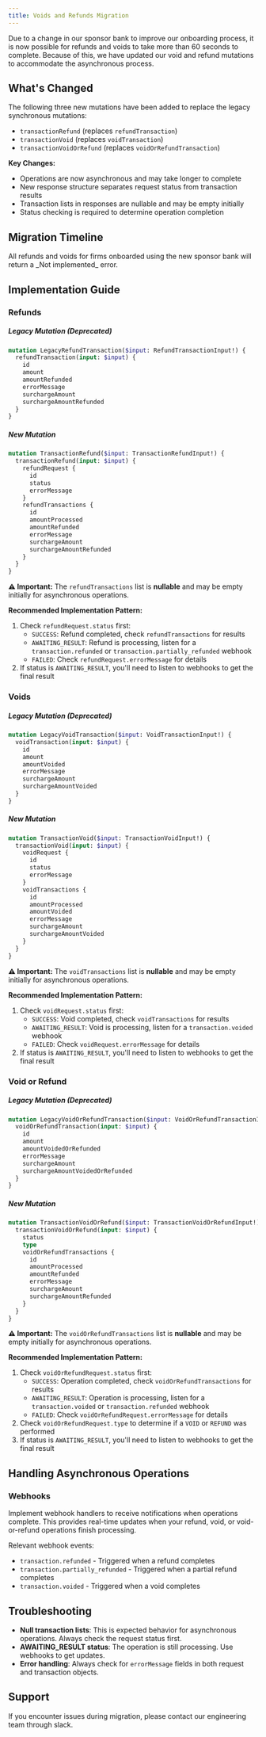 ```yaml
---
title: Voids and Refunds Migration
---
```


Due to a change in our sponsor bank to improve our onboarding process, it is now possible for refunds and voids to take more than 60 seconds to complete. Because of this, we have updated our void and refund mutations to accommodate the asynchronous process.

## What's Changed

The following three new mutations have been added to replace the legacy synchronous mutations:

- `transactionRefund` (replaces `refundTransaction`)
- `transactionVoid` (replaces `voidTransaction`)
- `transactionVoidOrRefund` (replaces `voidOrRefundTransaction`)

**Key Changes:**

- Operations are now asynchronous and may take longer to complete
- New response structure separates request status from transaction results
- Transaction lists in responses are nullable and may be empty initially
- Status checking is required to determine operation completion

## Migration Timeline

<Warning>
  All refunds and voids for firms onboarded using the new sponsor bank will
  return a _Not implemented_ error.
</Warning>

## Implementation Guide

### Refunds

##### Legacy Mutation (Deprecated)

```graphql
mutation LegacyRefundTransaction($input: RefundTransactionInput!) {
  refundTransaction(input: $input) {
    id
    amount
    amountRefunded
    errorMessage
    surchargeAmount
    surchargeAmountRefunded
  }
}
```

##### New Mutation

```graphql
mutation TransactionRefund($input: TransactionRefundInput!) {
  transactionRefund(input: $input) {
    refundRequest {
      id
      status
      errorMessage
    }
    refundTransactions {
      id
      amountProcessed
      amountRefunded
      errorMessage
      surchargeAmount
      surchargeAmountRefunded
    }
  }
}
```

**⚠️ Important:** The `refundTransactions` list is **nullable** and may be empty initially for asynchronous operations.

**Recommended Implementation Pattern:**

1. Check `refundRequest.status` first:
   - `SUCCESS`: Refund completed, check `refundTransactions` for results
   - `AWAITING_RESULT`: Refund is processing, listen for a `transaction.refunded` or `transaction.partially_refunded` webhook
   - `FAILED`: Check `refundRequest.errorMessage` for details
2. If status is `AWAITING_RESULT`, you'll need to listen to webhooks to get the final result

### Voids

##### Legacy Mutation (Deprecated)

```graphql
mutation LegacyVoidTransaction($input: VoidTransactionInput!) {
  voidTransaction(input: $input) {
    id
    amount
    amountVoided
    errorMessage
    surchargeAmount
    surchargeAmountVoided
  }
}
```

##### New Mutation

```graphql
mutation TransactionVoid($input: TransactionVoidInput!) {
  transactionVoid(input: $input) {
    voidRequest {
      id
      status
      errorMessage
    }
    voidTransactions {
      id
      amountProcessed
      amountVoided
      errorMessage
      surchargeAmount
      surchargeAmountVoided
    }
  }
}
```

**⚠️ Important:** The `voidTransactions` list is **nullable** and may be empty initially for asynchronous operations.

**Recommended Implementation Pattern:**

1. Check `voidRequest.status` first:
   - `SUCCESS`: Void completed, check `voidTransactions` for results
   - `AWAITING_RESULT`: Void is processing, listen for a `transaction.voided` webhook
   - `FAILED`: Check `voidRequest.errorMessage` for details
2. If status is `AWAITING_RESULT`, you'll need to listen to webhooks to get the final result

### Void or Refund

##### Legacy Mutation (Deprecated)

```graphql
mutation LegacyVoidOrRefundTransaction($input: VoidOrRefundTransactionInput!) {
  voidOrRefundTransaction(input: $input) {
    id
    amount
    amountVoidedOrRefunded
    errorMessage
    surchargeAmount
    surchargeAmountVoidedOrRefunded
  }
}
```

##### New Mutation

```graphql
mutation TransactionVoidOrRefund($input: TransactionVoidOrRefundInput!) {
  transactionVoidOrRefund(input: $input) {
    status
    type
    voidOrRefundTransactions {
      id
      amountProcessed
      amountRefunded
      errorMessage
      surchargeAmount
      surchargeAmountRefunded
    }
  }
}
```

**⚠️ Important:** The `voidOrRefundTransactions` list is **nullable** and may be empty initially for asynchronous operations.

**Recommended Implementation Pattern:**

1. Check `voidOrRefundRequest.status` first:
   - `SUCCESS`: Operation completed, check `voidOrRefundTransactions` for results
   - `AWAITING_RESULT`: Operation is processing, listen for a `transaction.voided` or `transaction.refunded` webhook
   - `FAILED`: Check `voidOrRefundRequest.errorMessage` for details
2. Check `voidOrRefundRequest.type` to determine if a `VOID` or `REFUND` was performed
3. If status is `AWAITING_RESULT`, you'll need to listen to webhooks to get the final result

## Handling Asynchronous Operations

### Webhooks

Implement webhook handlers to receive notifications when operations complete. This provides real-time updates when your refund, void, or void-or-refund operations finish processing.

Relevant webhook events:

- `transaction.refunded` - Triggered when a refund completes
- `transaction.partially_refunded` - Triggered when a partial refund completes
- `transaction.voided` - Triggered when a void completes

## Troubleshooting

- **Null transaction lists**: This is expected behavior for asynchronous operations. Always check the request status first.
- **AWAITING_RESULT status**: The operation is still processing. Use webhooks to get updates.
- **Error handling**: Always check for `errorMessage` fields in both request and transaction objects.

## Support

If you encounter issues during migration, please contact our engineering team through slack.
